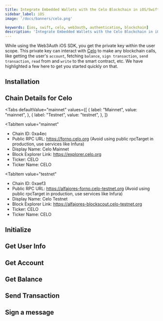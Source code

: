 ```yaml
---
title: Integrate Embedded Wallets with the Celo Blockchain in iOS/Swift Applications
sidebar_label: iOS
image: '/docs/banners/celo.png'

keywords: [ios, swift, celo, web3auth, authentication, blockchain]
description: 'Integrate Embedded Wallets with the Celo Blockchain in iOS/Swift Applications | Embedded Wallets'
---
```



<SEO
  title="Integrate Embedded Wallets with the Celo Blockchain in iOS/Swift Applications"
  description="Integrate Embedded Wallets with the Celo Blockchain in iOS/Swift Applications | Embedded Wallets"
  image="https://web3auth.io/docs/banners/celo.png"
  slug="/embedded-wallets/connect-blockchain/evm/celo/ios"
/>

While using the Web3Auth iOS SDK, you get the private key within the user scope. This private key can interact with [Celo](https://celo.org/) to make any blockchain calls, like getting the user's `account`, fetching `balance`, `sign transaction`, `send transaction`, `read` from and `write` to the smart contract, etc. We have highlighted a few here to get you started quickly on that.

## Installation

<InstallationSnippet />

## Chain Details for Celo

<Tabs
 defaultValue="mainnet"
  values={[
    { label: "Mainnet", value: "mainnet", },
    { label: "Testnet", value: "testnet", },
  ]}
>
<TabItem
  value="mainnet"
>

- Chain ID: 0xa4ec
- Public RPC URL: https://forno.celo.org (Avoid using public rpcTarget in production, use services like Infura)
- Display Name: Celo Mainnet
- Block Explorer Link: https://explorer.celo.org
- Ticker: CELO
- Ticker Name: CELO

</TabItem>

<TabItem
  value="testnet"
>

- Chain ID: 0xaef3
- Public RPC URL: https://alfajores-forno.celo-testnet.org (Avoid using public rpcTarget in production, use services like Infura)
- Display Name: Celo Testnet
- Block Explorer Link: https://alfajores-blockscout.celo-testnet.org
- Ticker: CELO
- Ticker Name: CELO

</TabItem>
</Tabs>

## Initialize

<InitialisationSnippet />

## Get User Info

<UserInfoSnippet />

## Get Account

<GetAccountSnippet />

## Get Balance

<GetBalanceSnippet />

## Send Transaction

<SendTransactionSnippet />

## Sign a message

<SignMessageSnippet />
